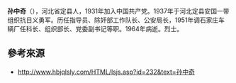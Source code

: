 '''孙中奇'''（{{Bd|1911年||1964年}}），河北省定县人，1931年加入中国共产党。1937年于河北定县安国一带组织抗日义勇军。历任指导员、除奸部工作队长、公安局长，1951年调石家庄车辆厂任科长、组织部长、党委副书记等职。1964年病逝。烈士。

== 參考來源 ==

* http://www.hbjqlsly.com/HTML/lsjs.asp?id=232&text=孙中奇{{dead link|date=2017年12月 |bot=InternetArchiveBot |fix-attempted=yes }}

{{中國人物小作品}}